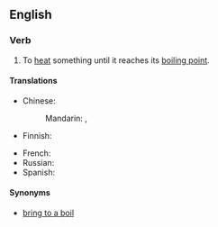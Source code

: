 ==English==

===Verb===
{{en-verb|brings to the boil|bringing to the boil|brought to the boil}}

# {{idiomatic}} To [[heat]] something until it reaches its [[boiling point]].

====Translations====
{{trans-top|heat something until it reaches boiling point}}
* Chinese:
*: Mandarin: {{t|cmn|沸騰|sc=Hani}}, {{t|cmn|沸腾|tr=fèiténg|sc=Hani}}
* Finnish: {{t-|fi|kiehauttaa}}
{{trans-mid}}
* French: {{t-|fr|porter à ébullition}}
* Russian: {{t|ru|довести до кипения|tr=dovestí do kipénija}}
* Spanish: {{t|es|poner a hervir}}
{{trans-bottom}}

====Synonyms====
* [[bring to a boil]]